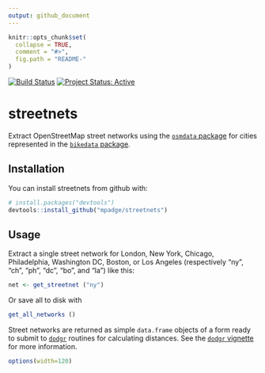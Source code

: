 ```yaml
---
output: github_document
---
```


<!-- README.md is generated from README.Rmd. Please edit that file -->

```r
knitr::opts_chunk$set(
  collapse = TRUE,
  comment = "#>",
  fig.path = "README-"
)
```

[![Build Status](https://travis-ci.org/mpadge/streetnets.svg)](https://travis-ci.org/mpadge/streetnets) 
[![Project Status: Active](http://www.repostatus.org/badges/latest/active.svg)](http://www.repostatus.org/#active)

# streetnets

Extract OpenStreetMap street networks using the
[`osmdata` package](https://github.com/ropensci/osmdata) for cities represented
in the
[`bikedata` package](https://github.com/ropensci/bikedata).

## Installation

You can install streetnets from github with:

```r
# install.packages("devtools")
devtools::install_github("mpadge/streetnets")
```

## Usage

Extract a single street network for London, New York, Chicago, Philadelphia,
Washington DC, Boston, or Los Angeles (respectively "ny", "ch", "ph", "dc",
"bo", and "la") like this:
```r
net <- get_streetnet ("ny")
```
Or save all to disk with
```r
get_all_networks ()
```
Street networks are returned as simple `data.frame` objects of a form ready to
submit to [`dodgr`](https://github.com/gmost/dodgr) routines for calculating
distances. See the [`dodgr`
vignette](https://gmost.github.io/dodgr/articles/dodgr.html) for more
information.


```r
options(width=120)
```

